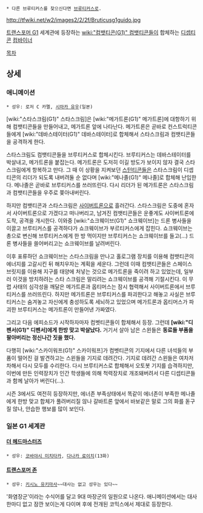  * 다른 브루티커스를 찾으신다면 [[브루티커스]]로.

http://tfwiki.net/w2/images2/2/2f/Bruticusg1guido.jpg

[[트랜스포머 G1]] 세계관에 등장하는 [[wiki:"컴뱃티콘(G1)" 컴뱃티콘]]들이 합체하는 [[디셉티콘]] [[컴바이너]]

[[목차]]
== 상세 ==
=== 애니메이션 ===
 * 성우: 로저 C 카멜, [[시마카 유우]](일본) 

[wiki:"스타스크림(G1)" 스타스크림]은 [wiki:"메가트론(G1)" 메가트론]에 대항하기 위해 컴뱃티콘들을 만들어내고, 메가트론 앞에 나타난다. 메가트론은 곧바로 컨스트럭티콘들에게 [wiki:"데바스테이터(G1)" 데바스테이터]로 합체해서 스타스크림과 컴뱃티콘들을 공격하게 한다.

스타스크림도 컴뱃티콘들을 브루티커스로 합체시킨다. 브루티커스는 데바스테이터를 박살내고, 메가트론을 붙잡는다. 메가트론은 도저히 이길 방도가 보이지 않자 결국 스타스크림에게 항복하고 만다. 그 때 이 상황을 지켜보던 [[스턴티콘]]들은 스타스크림이 디셉티콘의 리더가 되도록 내버려둘 순 없다며 [wiki:"메나졸(G1)" 메나졸]로 합체해 난입한다. 메나졸은 곧바로 브루티커스를 쓰러뜨린다. 다시 리더가 된 메가트론은 스타스크림과 컴뱃티콘들을 우주로 쫒아내버린다. 

하지만 컴뱃티콘과 스타스크림은 [[사이버트론]]으로 흘러간다. 스타스크림은 도중에 혼자서 사이버트론으로 가겠다고 떠나버리고, 남겨진 컴뱃티콘들은 운좋게도 사이버트론에 도착, 공격을 개시한다. 이와중 [wiki:"쇼크웨이브(G1)" 쇼크웨이브]는 드론 병사들을 이끌고 브루티커스를 공격하다가 쇼크웨이브가 부르티커스에게 잡힌다. 쇼크웨이브는 총으로 변신해 브루티커스에게 한 방 먹이지만 브루티커스는 쇼크웨이브를 들고(…) 드론 병사들을 쓸어버리고는 쇼크웨이브를 날려버린다.

이후 표류하던 쇼크웨이브는 스타스크림을 만나고 홀로그램 장치를 이용해 컴뱃티콘의 에너지를 고갈시킨 뒤 해치우자는 계획을 세운다. 그런데 이때 컴뱃티콘들은 스페이스 브릿지를 이용해 지구를 태양에 처넣는 것으로 메가트론을 죽이려 하고 있었는데, 일부러 이것을 방치하려는 스타 스크림은 말리려는 쇼크웨이브를 공격해 기절시킨다. 이 무렵 사태의 심각성을 깨달은 메가트론과 옵티머스는 잠시 협력해서 사이버트론에서 브루티커스를 쓰러뜨린다. 하지만 메가트론은 브루티커스를 파괴한다고 해놓고 사실은 브루티커스는 숨겨놓고 자신에게 충성하도록 세뇌하고 있었으며 메가트론과 옵티머스가 파괴한 브루티커스는 메가트론이 만들어낸 가짜였다.

그리고 다음 에피소드가 시작하자마자 컴벳티콘들이 합체해서 등장. 그런데 '''[wiki:"디펜서(G1)" 디펜서]에게 한방 맞고 박살났다.''' 거기서 살아 남은 스윈들은 '''동료들 부품을 팔아버리는 정신나간 짓을 했다.'''

다행히 [wiki:"스카이워프(G1)" 스카이워프]가 컴벳티콘의 기지에서 다른 녀석들의 부품이 떨어진 걸 발견하고는 스윈들을 기지로 데려간다. 기지로 데려간 스윈들은 여차저차해서 다시 모두를 수리한다. 다시 브루티커스로 합체해서 오토봇 기지를 습격하지만, 이번에 만든 인력장치가 인간 학생들에 의해 척력장치로 개조돼버려서 다른 디셉티콘들과 함께 날아가 버린다(…).

시즌 3에서도 여전히 등장하지만, 에너존 부족상태에서 똑같이 에너존이 부족한 메나졸에게 한방 맞고 합체가 풀려버리질 않나 갈바트론 앞에서 바보같은 말로 그의 화를 돋구질 않나, 안습한 행보를 많이 보인다.

=== 일본 G1 세계관 ===
==== [[더 헤드마스터즈]] ====
 * 성우: [[코바야시 미치타카]], [[다나카 료이치]](13화)

==== [[트랜스포머 존]] ====
 * 성우: [[키시노 유키마사]]~~대사는 없고 성우는 있다~~

'화염장군'이라는 수식어를 달고 9대 마장군의 일원으로 나온다. 애니메이션에서는 대사 한마디 없고 잠깐 보이는게 다이며 후에 전개된 코믹스에서 제대로 등장한다.
